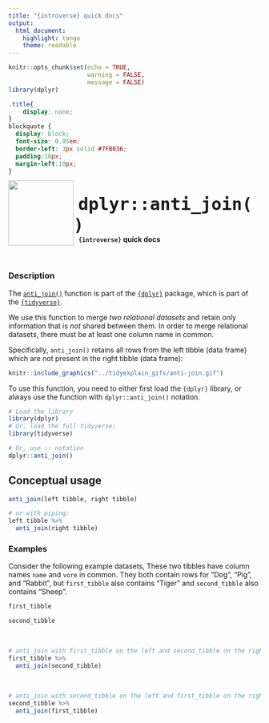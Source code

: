 ```yaml
---
title: "{introverse} quick docs"
output: 
  html_document:
    highlight: tango
    theme: readable
---
```



```r
knitr::opts_chunk$set(echo = TRUE, 
                      warning = FALSE, 
                      message = FALSE)
library(dplyr)
```

```css
.title{
    display: none;
}
blockquote {
  display: block;
  font-size: 0.95em;
  border-left: 3px solid #7FB036;
  padding:10px;
  margin-left:10px;
}
```

<div>
<br>
 <img src = "logo.png" style = "float:left;height:130px;margin-top:-20px;">
 <span style = "font-weight:bold;font-size:40px;"> 
  &nbsp;<code>dplyr::anti_join()</code>
 </span>
 <br>
 <b>&nbsp;&nbsp;&nbsp;<code>{introverse}</code> quick docs</b>
</div>
<br>

### Description

The [`anti_join()`](https://dplyr.tidyverse.org/reference/anti_join.html) function is part of the [`{dplyr}`](https://dplyr.tidyverse.org/) package, which is part of the [`{tidyverse}`](https://www.tidyverse.org/).

We use this function to merge _two relational datasets_ and retain only information that is _not_ shared between them. In order to merge relational datasets, there must be at least one column name in common.

Specifically, `anti_join()` retains all rows from the left tibble (data frame) which are not present in the right tibble (data frame):


```r
knitr::include_graphics("../tidyexplain_gifs/anti-join.gif")
```


<!-- Add the following if the topic is a function that does NOT come with base R, and uncomment/fill in the subsequent multiline HTML comment: -->
To use this function, you need to either first load the `{dplyr}` library, or always use the function with `dplyr::anti_join()` notation.

```r
# Load the library
library(dplyr)
# Or, load the full tidyverse:
library(tidyverse)

# Or, use :: notation
dplyr::anti_join()
```


## Conceptual usage 

```r
anti_join(left tibble, right tibble)

# or with piping:
left tibble %>%
  anti_join(right tibble)
```

### Examples

Consider the following example datasets, These two tibbles have column names `name` and `vore` in common. They both contain rows for "Dog", "Pig", and "Rabbit", but `first_tibble` also contains "Tiger" and `second_tibble` also contains "Sheep".

```r
first_tibble

second_tibble
```

<br>


```r
# anti_join with first_tibble on the left and second_tibble on the right
first_tibble %>%
  anti_join(second_tibble)
```

<br>

```r
# anti_join with second_tibble on the left and first_tibble on the right
second_tibble %>%
  anti_join(first_tibble)
```
